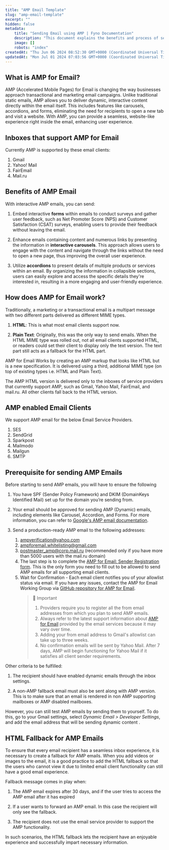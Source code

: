 ```yaml
---
title: "AMP Email Template"
slug: "amp-email-template"
excerpt: ""
hidden: false
metadata:
    title: "Sending Email using AMP | Fyno Documentation"
    description: "This document explains the benefits and process of sending AMP (Accelerated Mobile Pages) emails, which provide interactive and engaging content within the email itself. It also outlines the prerequisites for sending AMP emails and the importance of creating a fallback for recipients who cannot view AMP content."
    image: []
    robots: "index"
createdAt: "Thu Jun 06 2024 08:52:30 GMT+0000 (Coordinated Universal Time)"
updatedAt: "Mon Jul 01 2024 07:03:56 GMT+0000 (Coordinated Universal Time)"
---
```


## What is AMP for Email?

AMP (Accelerated Mobile Pages) for Email is changing the way businesses approach transactional and marketing email campaigns. Unlike traditional static emails, AMP allows you to deliver dynamic, interactive content directly within the email itself. This includes features like carousels, accordions, and forms, eliminating the need for recipients to open a new tab and visit a website. With AMP, you can provide a seamless, website-like experience right inside the email, enhancing user experience.

## Inboxes that support AMP for Email

Currently AMP is supported by these email clients:

1. Gmail
2. Yahoo! Mail
3. FairEmail
4. Mail.ru

## Benefits of AMP Email

With interactive AMP emails, you can send:

1. Embed interactive **forms** within emails to conduct surveys and gather user feedback, such as Net Promoter Score (NPS) and Customer Satisfaction (CSAT) surveys, enabling users to provide their feedback without leaving the email.

2. Enhance emails containing content and numerous links by presenting the information in **interactive carousels**. This approach allows users to engage with the content and navigate through the links without the need to open a new page, thus improving the overall user experience.

3. Utilize **accordions** to present details of multiple products or services within an email. By organizing the information in collapsible sections, users can easily explore and access the specific details they're interested in, resulting in a more engaging and user-friendly experience.

## How does AMP for Email work?

Traditionally, a marketing or a transactional email is a multipart message with two different parts delivered as different MIME types.

1. **HTML**: This is what most email clients support now.

2. **Plain Text**: Originally, this was the only way to send emails. When the HTML MIME type was rolled out, not all email clients supported HTML, or readers could set their client to display only the text version. The text part still acts as a fallback for the HTML part.

AMP for Email Works by creating an AMP markup that looks like HTML but is a new specification. It is delivered using a third, additional MIME type (on top of existing types i.e. HTML and Plain Text).

The AMP HTML version is delivered only to the inboxes of service providers that currently support AMP, such as Gmail, Yahoo Mail, FairEmail, and mail.ru. All other clients fall back to the HTML version.

## AMP enabled Email Clients

We support AMP email for the below Email Service Providers.

1. SES
2. SendGrid
3. Sparkpost
4. Mailmodo
5. Mailgun
6. SMTP

## Prerequisite for sending AMP Emails

Before starting to send AMP emails, you will have to ensure the following

1. You have SPF (Sender Policy Framework) and DKIM (DomainKeys Identified Mail) set up for the domain you’re sending from.

2. Your email should be approved for sending AMP (Dynamic) emails, including elements like Carousel, Accordion, and Forms. For more information, you can refer to [Google's AMP email documentation](https://developers.google.com/gmail/ampemail).

3. Send a production-ready AMP email to the following addresses:
    1. [ampverification@yahoo.com](mailto:ampverification@yahoo.com)
    2. [ampforemail.whitelisting@gmail.com](mailto:ampforemail.whitelisting@gmail.com)
    3. [postmaster_amp@corp.mail.ru](mailto:postmaster_amp@corp.mail.ru) (recommended only if you have more than 5000 users with the mail.ru domain)
    4. The last step is to complete the [AMP for Email: Sender Registration form](https://docs.google.com/forms/d/e/1FAIpQLSdso95e7UDLk_R-bnpzsAmuUMDQEMUgTErcfGGItBDkghHU2A/viewform?gxids=7628). This is the only form you need to fill out to be allowed to send AMP emails for all supporting email clients.
    5. Wait for Confirmation - Each email client notifies you of your allowlist status via email. If you have any issues, contact the AMP for Email Working Group via [GitHub repository for AMP for Email](https://github.com/ampproject/wg-amp4email).
        > 📘 Important
        >
        > 1. Providers require you to register all the from email addresses from which you plan to send AMP emails.
        > 2. Always refer to the latest support information about [AMP for Email](https://amp.dev/about/email) provided by the email services because it may vary over time.
        > 3. Adding your from email address to Gmail's allowlist can take up to three weeks.
        > 4. No confirmation emails will be sent by Yahoo Mail. After 7 days, AMP will begin functioning for Yahoo Mail if it satisfies all client sender requirements.

Other criteria to be fulfilled:

1. The recipient should have enabled dynamic emails through the inbox settings.

2. A non-AMP fallback email must also be sent along with AMP version. This is to make sure that an email is rendered in non AMP supporting mailboxes or AMP disabled mailboxes.

However, you can still test AMP emails by sending them to yourself. To do this, go to your Gmail settings, select _Dynamic Email > Developer Settings_, and add the email address that will be sending dynamic content .

## HTML Fallback for AMP Emails

To ensure that every email recipient has a seamless inbox experience, it is necessary to create a fallback for AMP emails. When you add videos or images to the email, it is a good practice to add the HTML fallback so that the users who cannot view it due to limited email client functionality can still have a good email experience.

Fallback message comes in play when:

1. The AMP email expires after 30 days, and if the user tries to access the AMP email after it has expired

2. If a user wants to forward an AMP email. In this case the recipient will only see the fallback.

3. The recipient does not use the email service provider to support the AMP functionality.

In such scenarios, the HTML fallback lets the recipient have an enjoyable experience and successfully impart necessary information.
